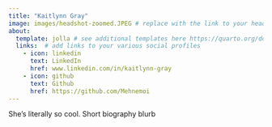 ```yaml
---
title: "Kaitlynn Gray"
image: images/headshot-zoomed.JPEG # replace with the link to your headshot
about:
  template: jolla # see additional templates here https://quarto.org/docs/websites/website-about.html
  links:  # add links to your various social profiles
    - icon: linkedin
      text: LinkedIn
      href: www.linkedin.com/in/kaitlynn-gray
    - icon: github
      text: Github
      href: https://github.com/Mehnemoi
---
```


She's literally so cool. Short biography blurb
